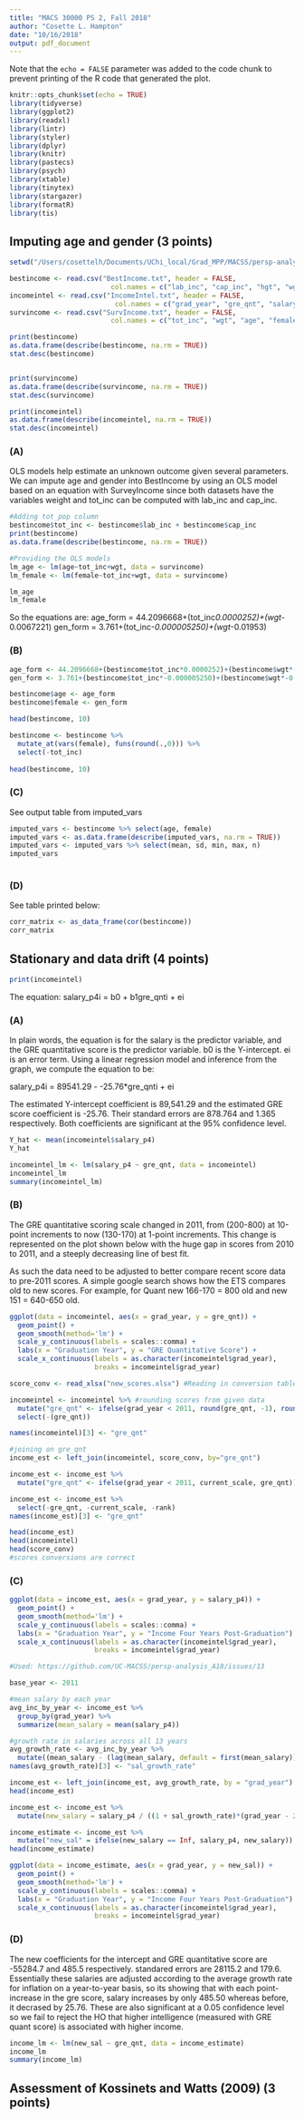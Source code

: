 ```yaml
---
title: "MACS 30000 PS 2, Fall 2018"
author: "Cosette L. Hampton"
date: "10/16/2018"
output: pdf_document
---
```

Note that the `echo = FALSE` parameter was added to the code chunk to prevent printing of the R code that generated the plot.

```r
knitr::opts_chunk$set(echo = TRUE)
library(tidyverse)
library(ggplot2)
library(readxl)
library(lintr)
library(styler)
library(dplyr)
library(knitr)
library(pastecs)
library(psych)
library(xtable) 
library(tinytex)
library(stargazer)
library(formatR)
library(tis)
```

## Imputing age and gender (3 points)

```r
setwd("/Users/cosettelh/Documents/UChi_local/Grad_MPP/MACSS/persp-analysis_A18/Assignments/A2")

bestincome <- read.csv("BestIncome.txt", header = FALSE, 
                         col.names = c("lab_inc", "cap_inc", "hgt", "wgt"))
incomeintel <- read.csv("IncomeIntel.txt", header = FALSE, 
                          col.names = c("grad_year", "gre_qnt", "salary_p4"))
survincome <- read.csv("SurvIncome.txt", header = FALSE, 
                         col.names = c("tot_inc", "wgt", "age", "female"))
```

```r
print(bestincome)
as.data.frame(describe(bestincome, na.rm = TRUE))
stat.desc(bestincome)


print(survincome)
as.data.frame(describe(survincome, na.rm = TRUE))
stat.desc(survincome)

print(incomeintel)
as.data.frame(describe(incomeintel, na.rm = TRUE))
stat.desc(incomeintel)
```

### (A)

OLS models help estimate an unknown outcome given several parameters. We can impute age and gender into BestIncome by using an OLS model based on an equation with SurveyIncome since both datasets have the variables weight and tot_inc can be computed with lab_inc and cap_inc. 

```r
#Adding tot_pop column 
bestincome$tot_inc <- bestincome$lab_inc + bestincome$cap_inc 
print(bestincome)
as.data.frame(describe(bestincome, na.rm = TRUE))
```
```r
#Providing the OLS models 
lm_age <- lm(age~tot_inc+wgt, data = survincome)
lm_female <- lm(female~tot_inc+wgt, data = survincome)

lm_age
lm_female
```
So the equations are: 
age_form = 44.2096668+(tot_inc*0.0000252)+(wgt*-0.0067221) 
gen_form = 3.761+(tot_inc*-0.000005250)+(wgt*-0.01953)

### (B)

```r
age_form <- 44.2096668+(bestincome$tot_inc*0.0000252)+(bestincome$wgt*-0.0067221) 
gen_form <- 3.761+(bestincome$tot_inc*-0.000005250)+(bestincome$wgt*-0.01953)

bestincome$age <- age_form
bestincome$female <- gen_form

head(bestincome, 10)
```

```r
bestincome <- bestincome %>% 
  mutate_at(vars(female), funs(round(.,0))) %>%
  select(-tot_inc)
  
head(bestincome, 10)
```

### (C) 

See output table from imputed_vars
```r
imputed_vars <- bestincome %>% select(age, female)
imputed_vars <- as.data.frame(describe(imputed_vars, na.rm = TRUE))
imputed_vars <- imputed_vars %>% select(mean, sd, min, max, n)
imputed_vars
  
```
### (D)
See table printed below: 
```r
corr_matrix <- as_data_frame(cor(bestincome))
corr_matrix
```

## Stationary and data drift (4 points)

```r
print(incomeintel)
```
The equation: salary_p4i = b0 + b1gre_qnti + ei

### (A)

In plain words, the equation is for the salary is the predictor variable, and the GRE quantitative score is the predictor variable. b0 is the Y-intercept. ei is an error term. Using a linear regression model and inference from the graph, we compute the equation to be: 

salary_p4i = 89541.29 - -25.76*gre_qnti + ei

The estimated Y-intercept coefficient is 89,541.29 and the estimated GRE score coefficient is -25.76. Their standard errors are 878.764 and 1.365 respectively. Both coefficients are significant at the 95% confidence level. 
```r
Y_hat <- mean(incomeintel$salary_p4)
Y_hat

incomeintel_lm <- lm(salary_p4 ~ gre_qnt, data = incomeintel)
incomeintel_lm
summary(incomeintel_lm)

```

### (B)

The GRE quantitative scoring scale changed in 2011, from (200-800) at 10-point increments to now (130-170) at 1-point increments. This change is represented on the plot shown below with the huge gap in scores from 2010 to 2011, and a steeply decreasing line of best fit. 

As such the data need to be adjusted to better compare recent score data to pre-2011 scores. A simple google search shows how the ETS compares old to new scores. For example, for Quant new 166-170 = 800 old and new 151 = 640-650 old. 
```r
ggplot(data = incomeintel, aes(x = grad_year, y = gre_qnt)) + 
  geom_point() + 
  geom_smooth(method='lm') +
  scale_y_continuous(labels = scales::comma) + 
  labs(x = "Graduation Year", y = "GRE Quantitative Score") + 
  scale_x_continuous(labels = as.character(incomeintel$grad_year), 
                     breaks = incomeintel$grad_year)

```
```r
score_conv <- read_xlsx("new_scores.xlsx") #Reading in conversion table 

incomeintel <- incomeintel %>% #rounding scores from given data
  mutate("gre_qnt" <- ifelse(grad_year < 2011, round(gre_qnt, -1), round(gre_qnt,0))) %>% 
  select(-(gre_qnt)) 

names(incomeintel)[3] <- "gre_qnt"
```
```r
#joining on gre_qnt 
income_est <- left_join(incomeintel, score_conv, by="gre_qnt")

income_est <- income_est %>% 
  mutate("gre_qnt" <- ifelse(grad_year < 2011, current_scale, gre_qnt))

income_est <- income_est %>% 
  select(-gre_qnt, -current_scale, -rank) 
names(income_est)[3] <- "gre_qnt"
```
```r
head(income_est)
head(incomeintel)
head(score_conv)
#scores conversions are correct
```

### (C)

```r
ggplot(data = income_est, aes(x = grad_year, y = salary_p4)) + 
  geom_point() + 
  geom_smooth(method='lm') +
  scale_y_continuous(labels = scales::comma) + 
  labs(x = "Graduation Year", y = "Income Four Years Post-Graduation") + 
  scale_x_continuous(labels = as.character(incomeintel$grad_year), 
                     breaks = incomeintel$grad_year)

```
```r
#Used: https://github.com/UC-MACSS/persp-analysis_A18/issues/13 

base_year <- 2011

#mean salary by each year 
avg_inc_by_year <- income_est %>% 
  group_by(grad_year) %>% 
  summarize(mean_salary = mean(salary_p4))

#growth rate in salaries across all 13 years 
avg_growth_rate <- avg_inc_by_year %>% 
  mutate((mean_salary - (lag(mean_salary, default = first(mean_salary))))/(lag(mean_salary, default = first(mean_salary))))
names(avg_growth_rate)[3] <- "sal_growth_rate" 

income_est <- left_join(income_est, avg_growth_rate, by = "grad_year") 
head(income_est)
```
```r
income_est <- income_est %>% 
  mutate(new_salary = salary_p4 / ((1 + sal_growth_rate)*(grad_year - 2001)))
```
```r
income_estimate <- income_est %>% 
  mutate("new_sal" = ifelse(new_salary == Inf, salary_p4, new_salary))
head(income_estimate)

ggplot(data = income_estimate, aes(x = grad_year, y = new_sal)) + 
  geom_point() + 
  geom_smooth(method='lm') +
  scale_y_continuous(labels = scales::comma) + 
  labs(x = "Graduation Year", y = "Income Four Years Post-Graduation") + 
  scale_x_continuous(labels = as.character(incomeintel$grad_year), 
                     breaks = incomeintel$grad_year)

```
### (D)

The new coefficients for the intercept and GRE quantitative score are -55284.7 and 485.5 respectively. standared errors are   28115.2 and 179.6. Essentially these salaries are adjusted according to the average growth rate for inflation on a year-to-year basis, so its showing that with each point-increase in the gre score, salary increases by only $485.50$ whereas before, it decrased by $25.76$. These are also significant at a 0.05 confidence level so we fail to reject the HO that higher intelligence (measured with GRE quant score) is associated with higher income. 
```r

income_lm <- lm(new_sal ~ gre_qnt, data = income_estimate)
income_lm
summary(income_lm)
```

## Assessment of Kossinets and Watts (2009) (3 points)


